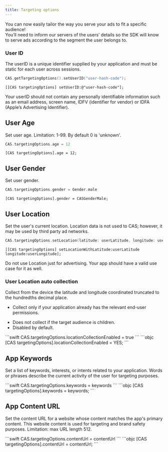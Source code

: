 ```yaml
---
title: Targeting options
---
```


You can now easily tailor the way you serve your ads to fit a specific audience!  
You’ll need to inform our servers of the users’ details so the SDK will know to serve ads according
to the segment the user belongs to.

### User ID
The userID is a unique identifier supplied by your application and must be static for each user across sessions. 
<CodeGroup synchronize="true">
```swift
CAS.getTargetingOptions().setUserID("user-hash-code");
```
```objc
[[CAS targetingOptions] setUserID:@"user-hash-code"];
```
</CodeGroup>

<Warning>  
Your userID should not contain any personally identifiable information such as  an email address, screen name, IDFV (identifier for vendor) or IDFA (Apple’s Advertising Identifier).
</Warning>

## User Age
Set user age. Limitation: 1-99. By default 0 is 'unknown'.
<CodeGroup synchronize="true">
```swift
CAS.targetingOptions.age = 12
```
```objc
[CAS targetingOptions].age = 12;
```
</CodeGroup>

## User Gender
Set user gender.
<CodeGroup synchronize="true">
```swift
CAS.targetingOptions.gender = Gender.male
```
```objc
[CAS targetingOptions].gender = CASGenderMale;
```
</CodeGroup>

## User Location
Set the user's current location. Location data is not used to CAS; however, it may be used by third party ad networks.
<CodeGroup synchronize="true">
```swift
CAS.targetingOptions.setLocation(latitude: userLatitude, longitude: userLongitude)
```
```objc
[[CAS targetingOptions] setLocationWithLatitude:userLatitude longitude:userLongitude];
```
</CodeGroup>

<Warning>  
Do not use Location just for advertising. Your app should have a valid use case for it as well.
</Warning>

### User Location auto collection
Collect from the device the latitude and longitude coordinated truncated to the hundredths decimal place. 
- Collect only if your application already has the relevant end-user permissions.  
* Does not collect if the target audience is children.   
* Disabled by default.

<CodeGroup synchronize="true">
```swift
CAS.targetingOptions.locationCollectionEnabled = true
```
```objc
[CAS targetingOptions].locationCollectionEnabled = YES;
```
</CodeGroup>

## App Keywords
Set a list of keywords, interests, or intents related to your application. Words or phrases describe
the current activity of the user for targeting purposes.

<CodeGroup synchronize="true">
```swift
CAS.targetingOptions.keywords = keywords
```
```objc
[CAS targetingOptions].keywords = keywords;
```
</CodeGroup>

## App Content URL
Set the content URL for a website whose content matches the app's primary content. This website content is used for targeting and brand safety purposes. Limitation: max URL length 512.

<CodeGroup synchronize="true">
```swift
CAS.targetingOptions.contentUrl = contentUrl
```
```objc
[CAS targetingOptions].contentUrl = contentUrl;
```
</CodeGroup>